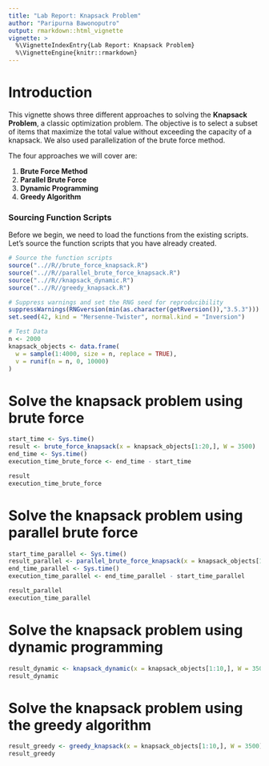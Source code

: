 ```yaml
---
title: "Lab Report: Knapsack Problem"
author: "Paripurna Bawonoputro"
output: rmarkdown::html_vignette
vignette: >
  %\VignetteIndexEntry{Lab Report: Knapsack Problem}
  %\VignetteEngine{knitr::rmarkdown}
---
```


# Introduction

This vignette shows three different approaches to solving the **Knapsack Problem**, a classic optimization problem. The objective is to select a subset of items that maximize the total value without exceeding the capacity of a knapsack. We also used parallelization of the brute force method.

The four approaches we will cover are:

1. **Brute Force Method**
2. **Parallel Brute Force**
3. **Dynamic Programming**
4. **Greedy Algorithm**

### Sourcing Function Scripts

Before we begin, we need to load the functions from the existing scripts. Let's source the function scripts that you have already created.

```r
# Source the function scripts
source("..//R//brute_force_knapsack.R")
source("..//R//parallel_brute_force_knapsack.R")
source("..//R//knapsack_dynamic.R")
source("..//R//greedy_knapsack.R")

# Suppress warnings and set the RNG seed for reproducibility
suppressWarnings(RNGversion(min(as.character(getRversion()),"3.5.3")))
set.seed(42, kind = "Mersenne-Twister", normal.kind = "Inversion")

# Test Data
n <- 2000
knapsack_objects <- data.frame(
  w = sample(1:4000, size = n, replace = TRUE),
  v = runif(n = n, 0, 10000)
)
```
# Solve the knapsack problem using brute force
```r
start_time <- Sys.time()
result <- brute_force_knapsack(x = knapsack_objects[1:20,], W = 3500)
end_time <- Sys.time()
execution_time_brute_force <- end_time - start_time

result
execution_time_brute_force
```
# Solve the knapsack problem using parallel brute force
```r
start_time_parallel <- Sys.time()
result_parallel <- parallel_brute_force_knapsack(x = knapsack_objects[1:20,], W = 3500)
end_time_parallel <- Sys.time()
execution_time_parallel <- end_time_parallel - start_time_parallel

result_parallel
execution_time_parallel
```
# Solve the knapsack problem using dynamic programming
```r
result_dynamic <- knapsack_dynamic(x = knapsack_objects[1:10,], W = 3500)
result_dynamic
```
# Solve the knapsack problem using the greedy algorithm
```r
result_greedy <- greedy_knapsack(x = knapsack_objects[1:10,], W = 3500)
result_greedy
```
